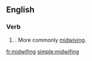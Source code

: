 ==English==

===Verb===
{{head|en|present participle}}

# {{label|en|rare}} {{present participle of|midwife|lang=en|nocat=1}} . More commonly [[midwiving]].

[[fr:midwifing]]
[[simple:midwifing]]